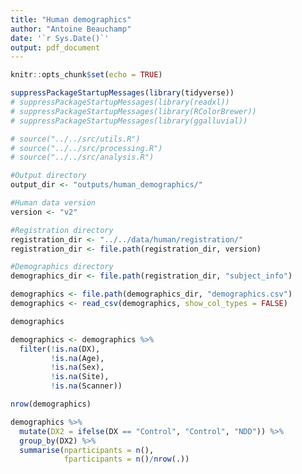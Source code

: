 ```yaml
---
title: "Human demographics"
author: "Antoine Beauchamp"
date: '`r Sys.Date()`'
output: pdf_document
---
```


```r
knitr::opts_chunk$set(echo = TRUE)
```

```r
suppressPackageStartupMessages(library(tidyverse))
# suppressPackageStartupMessages(library(readxl))
# suppressPackageStartupMessages(library(RColorBrewer))
# suppressPackageStartupMessages(library(ggalluvial))
```

```r
# source("../../src/utils.R")
# source("../../src/processing.R")
# source("../../src/analysis.R")
```

```r
#Output directory
output_dir <- "outputs/human_demographics/"

#Human data version
version <- "v2"

#Registration directory
registration_dir <- "../../data/human/registration/"
registration_dir <- file.path(registration_dir, version)

#Demographics directory
demographics_dir <- file.path(registration_dir, "subject_info")

```

```r
demographics <- file.path(demographics_dir, "demographics.csv")
demographics <- read_csv(demographics, show_col_types = FALSE)

demographics
```

```r
demographics <- demographics %>%
  filter(!is.na(DX),
         !is.na(Age),
         !is.na(Sex),
         !is.na(Site),
         !is.na(Scanner))

nrow(demographics)
```

```r
demographics %>% 
  mutate(DX2 = ifelse(DX == "Control", "Control", "NDD")) %>% 
  group_by(DX2) %>% 
  summarise(nparticipants = n(),
            fparticipants = n()/nrow(.))
```

